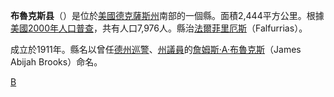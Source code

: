 {{noteTA
|T=zh-hans:布鲁克斯县 (德克萨斯州);zh-hk:布魯克斯縣 (德克薩斯州);zh-tw:布魯克斯郡 (德克薩斯州);
|1=zh-hans:县;zh-hk:縣;zh-tw:郡;
}}

{{Otheruses|布魯克斯縣|subject=美國德克薩斯州的一個縣|other=同名的縣}}
<!--[[File:Map_of_Texas_highlighting_Brooks_County.svg|250px]]-->
{{Infobox U.S. County|
 en county  = Brooks County|
 en state = Texas |
 county  = 布魯克斯縣|
 state = 德克薩斯州 |
 founded year = 1911 |
 seat wl = Falfurrias | 
 area = 2,444 [[km²|km²]] (944 [[square_mile|mi²]]) |
 area land  = 2,443 km² (943 mi²) |
 area water = 1 km² (0 mi²) |
 area percentage = 0.03% |
 census yr = 2000|
 pop = 7,976 |
 density = 3 |
 web =  |
|}}
'''布魯克斯县'''（{{lang-en|Brooks County}}）是位於[[美國|美國]][[德克薩斯州|德克薩斯州]]南部的一個縣。面積2,444平方公里。根據[[美國2000年人口普查|美國2000年人口普查]]，共有人口7,976人。縣治[[法爾菲里厄斯|法爾菲里厄斯]]（Falfurrias）。

成立於1911年。縣名以曾任[[德州巡警|德州巡警]]、[[德克薩斯州州議會|州議員]]的[[詹姆斯·A·布魯克斯|詹姆斯·A·布魯克斯]]（James Abijah Brooks）命名。
{{texas-stub}}
{{texas}}

[[Category:得克萨斯州行政区划|B]]